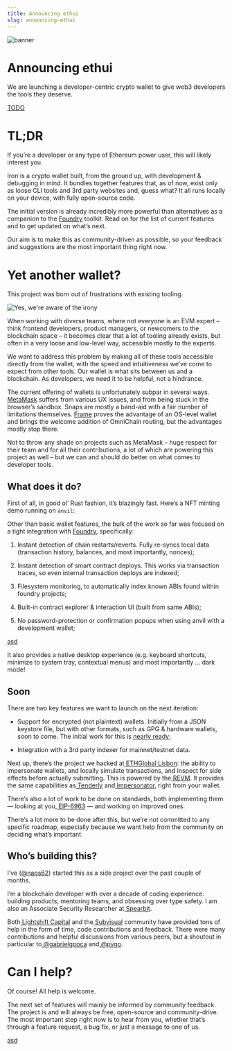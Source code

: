 ```yaml
---
title: Announcing ethui
slug: announcing-ethui
---
```


![banner](./banner.png)

# Announcing ethui

We are launching a developer-centric crypto wallet to give web3 developers the tools they deserve.

[TODO](https://github.com/iron-wallet/iron/releases/tag/v0.1.0)

# TL;DR

If you’re a developer or any type of Ethereum power user, this will likely interest you.

Iron is a crypto wallet built, from the ground up, with development & debugging in mind. It bundles together features that, as of now, exist only as loose CLI tools and 3rd party websites and, guess what? It all runs locally on your device, with fully open-source code.

The initial version is already incredibly more powerful than alternatives as a companion to the [Foundry](https://getfoundry.sh/) toolkit. Read on for the list of current features and to get updated on what’s next.

Our aim is to make this as community-driven as possible, so your feedback and suggestions are the most important thing right now.

# Yet another wallet?

This project was born out of frustrations with existing tooling.

![Yes, we're aware of the irony](./xkcd.png)

When working with diverse teams, where not everyone is an EVM expert – think frontend developers, product managers, or newcomers to the blockchain space – it becomes clear that a lot of tooling already exists, but often in a very loose and low-level way, accessible mostly to the experts.

We want to address this problem by making all of these tools accessible directly from the wallet, with the speed and intuitiveness we’ve come to expect from other tools. Our wallet is what sits between us and a blockchain. As developers, we need it to be helpful, not a hindrance.

The current offering of wallets is unfortunately subpar in several ways. [MetaMask](https://metamask.io/) suffers from various UX issues, and from being stuck in the browser’s sandbox. Snaps are mostly a band-aid with a fair number of limitations themselves. [Frame](https://frame.sh/) proves the advantage of an OS-level wallet and brings the welcome addition of OmniChain routing, but the advantages mostly stop there.

Not to throw any shade on projects such as MetaMask – huge respect for their team and for all their contributions, a lot of which are powering this project as well – but we can and should do better on what comes to developer tools.

## What does it do?

First of all, in good ol’ Rust fashion, it’s blazingly fast. Here’s a NFT minting demo running on `anvil`:


<Youtube id="dq-lue-9Z9E" />

Other than basic wallet features, the bulk of the work so far was focused on a tight integration with [Foundry](https://getfoundry.sh/), specifically:

1. Instant detection of chain restarts/reverts. Fully re-syncs local data (transaction history, balances, and most importantly, nonces);

2. Instant detection of smart contract deploys. This works via transaction traces, so even internal transaction deploys are indexed;

3. Filesystem monitoring, to automatically index known ABIs found within foundry projects;

4. Built-in contract explorer & interaction UI (built from same ABIs);

5. No password-protection or confirmation popups when using anvil with a development wallet;

[asd](https://youtu.be/cKFzV7HKd7c)

It also provides a native desktop experience (e.g. keyboard shortcuts, minimize to system tray, contextual menus) and most importantly … dark mode!

## Soon

There are two key features we want to launch on the next iteration:

* Support for encrypted (not plaintext) wallets. Initially from a JSON keystore file, but with other formats, such as GPG & hardware wallets, soon to come. The initial work for this is [nearly ready](https://github.com/iron-wallet/iron/pull/185);

* Integration with a 3rd party indexer for mainnet/testnet data.

Next up, there’s the project we hacked at[ ETHGlobal Lisbon](https://ethglobal.com/showcase/prank-wallet-cgnb3): the ability to impersonate wallets, and locally simulate transactions, and inspect for side effects before actually submitting. This is powered by the[ REVM](https://github.com/bluealloy/revm). It provides the same capabilities as[ Tenderly](https://tenderly.co/) and[ Impersonator](https://impersonator.xyz/), right from your wallet.

There’s also a lot of work to be done on standards, both implementing them — looking at you,[ EIP-6963](https://eips.ethereum.org/EIPS/eip-6963) — and working on improved ones.

There’s a lot more to be done after this, but we’re not committed to any specific roadmap, especially because we want help from the community on deciding what’s important.

## Who’s building this?

I’ve ([@naps62](https://linktr.ee/naps62)) started this as a side project over the past couple of months.

I’m a blockchain developer with over a decade of coding experience: building products, mentoring teams, and obsessing over type safety. I am also an Associate Security Researcher at[ Spearbit](https://spearbit.com/).

Both[ Lightshift Capital](https://www.lightshift.capital/) and the[ Subvisual](https://subvisual.com/) community have provided tons of help in the form of time, code contributions and feedback. There were many contributions and helpful discussions from various peers, but a shoutout in particular to[ @gabrielgpoca](https://twitter.com/gabrielgpoca) and[ @pvgo](https://github.com/pvgo80).

# Can I help?

Of course! All help is welcome.

The next set of features will mainly be informed by community feedback. The project is and will always be free, open-source and community-drive. The most important step right now is to hear from you, whether that’s through a feature request, a bug fix, or just a message to one of us.

[asd](https://github.com/iron-wallet/iron)
